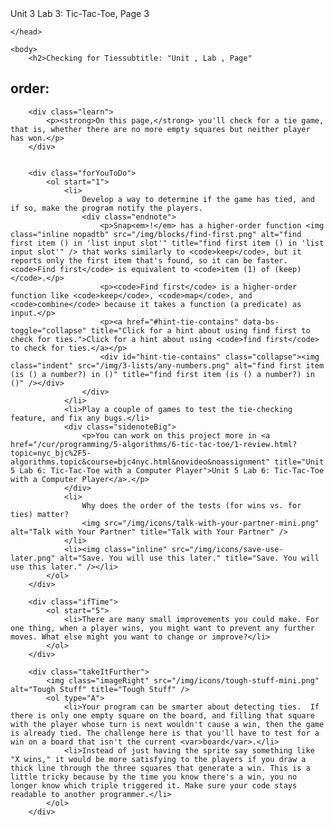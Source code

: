 Unit 3 Lab 3: Tic-Tac-Toe, Page 3</title>
    </head> 
    
    <body>
        <h2>Checking for Tiessubtitle: "Unit , Lab , Page"
order:
---
        <div class="learn">
            <p><strong>On this page,</strong> you'll check for a tie game, that is, whether there are no more empty squares but neither player has won.</p>
        </div>
        
            
        <div class="forYouToDo">
			<ol start="1">
                <li>
                    Develop a way to determine if the game has tied, and if so, make the program notify the players.
                    <div class="endnote">
                        <p>Snap<em>!</em> has a higher-order function <img class="inline nopadtb" src="/img/blocks/find-first.png" alt="find first item () in 'list input slot'" title="find first item () in 'list input slot'" /> that works similarly to <code>keep</code>, but it reports only the first item that's found, so it can be faster. <code>Find first</code> is equivalent to <code>item (1) of (keep)</code>.</p>
                        <p><code>Find first</code> is a higher-order function like <code>keep</code>, <code>map</code>, and <code>combine</code> because it takes a function (a predicate) as input.</p>
                        <p><a href="#hint-tie-contains" data-bs-toggle="collapse" title="Click for a hint about using find first to check for ties.">Click for a hint about using <code>find first</code> to check for ties.</a></p>
                        <div id="hint-tie-contains" class="collapse"><img class="indent" src="/img/3-lists/any-numbers.png" alt="find first item (is () a number?) in ()" title="find first item (is () a number?) in ()" /></div>
					</div>
                </li>
                <li>Play a couple of games to test the tie-checking feature, and fix any bugs.</li>
                <div class="sidenoteBig">
                    <p>You can work on this project more in <a href="/cur/programming/5-algorithms/6-tic-tac-toe/1-review.html?topic=nyc_bjc%2F5-algorithms.topic&course=bjc4nyc.html&novideo&noassignment" title="Unit 5 Lab 6: Tic-Tac-Toe with a Computer Player">Unit 5 Lab 6: Tic-Tac-Toe with a Computer Player</a>.</p>
                </div>
                <li>
                	Why does the order of the tests (for wins vs. for ties) matter?
					<img src="/img/icons/talk-with-your-partner-mini.png" alt="Talk with Your Partner" title="Talk with Your Partner" />
				</li>
                <li><img class="inline" src="/img/icons/save-use-later.png" alt="Save. You will use this later." title="Save. You will use this later." /></li>
			</ol>
		</div>
        
		<div class="ifTime">
			<ol start="5">
				<li>There are many small improvements you could make. For one thing, when a player wins, you might want to prevent any further moves. What else might you want to change or improve?</li>
			</ol>
		</div>

        <div class="takeItFurther">
			<img class="imageRight" src="/img/icons/tough-stuff-mini.png" alt="Tough Stuff" title="Tough Stuff" />
            <ol type="A">
                <li>Your program can be smarter about detecting ties.  If there is only one empty square on the board, and filling that square with the player whose turn is next wouldn't cause a win, then the game is already tied. The challenge here is that you'll have to test for a win on a board that isn't the current <var>board</var>.</li>
                <li>Instead of just having the sprite say something like "X wins," it would be more satisfying to the players if you draw a thick line through the three squares that generate a win. This is a little tricky because by the time you know there's a win, you no longer know which triple triggered it. Make sure your code stays readable to another programmer.</li>
            </ol>
        </div>
        


